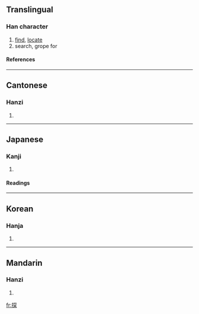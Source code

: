 ==Translingual==
===Han character===
{{Han char|rn=64|rad=手|as=08|sn=11|four=5709<sub>4</sub>|canj=手月金木 (QBCD)}}
# [[find]], [[locate]]
# search, grope for
====References====
{{Han ref|kx=0438.140|dkj=12276|dj=0788.120|hdz=31907.060|uh=63A2|ud=25506|bh=B1B4|bd=45492}}
----
==Cantonese==
===Hanzi===
{{yue-hanzi|jyut=|y=taam3}}
# {{defn|Cantonese}}
----
==Japanese==
===Kanji===
{{ja-kanji|grade=6|rs=手08}}
# {{defn|Japanese}} 
====Readings====
{{ja-readings|on=[[たん]] (tan)|kun=[[さぐる]] (saguru), [[さがす]] (sagasu)}}
----
==Korean==
===Hanja===
{{ko-hanja|hangeul=탐|eumhun=|rv=tam|mr=t'am|y=tham}}
# {{defn|Korean}}
----
==Mandarin==
===Hanzi===
{{cmn-hanzi|pin=[[tàn]] (tan4)|wg=t'an<sup>4</sup>}}
# {{defn|Mandarin}}

[[fr:探]]